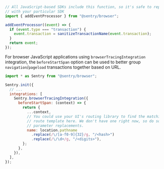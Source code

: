 ```javascript
// All JavaScript-based SDKs include this function, so it's safe to replace `@sentry/browser`
// with your particular SDK
import { addEventProcessor } from "@sentry/browser";

addEventProcessor((event) => {
  if (event.type === "transaction") {
    event.transaction = sanitizeTransactionName(event.transaction);
  }
  return event;
});
```

For browser JavaScript applications using `browserTracingIntegration` integration, the `beforeStartSpan` option can be used to better group `navigation`/`pageload` transactions together based on URL.

```javascript
import * as Sentry from "@sentry/browser";

Sentry.init({
  // ...
  integrations: [
    Sentry.browserTracingIntegration({
      beforeStartSpan: (context) => {
        return {
          ...context,
          // You could use your UI's routing library to find the matching
          // route template here. We don't have one right now, so do some basic
          // parameter replacements.
          name: location.pathname
            .replace(/\/[a-f0-9]{32}/g, "/<hash>")
            .replace(/\/\d+/g, "/<digits>"),
        };
      },
    }),
  ],
});
```
